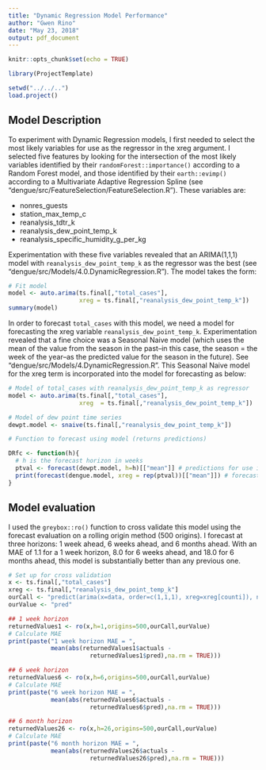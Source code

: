 ```yaml
---
title: "Dynamic Regression Model Performance"
author: "Gwen Rino"
date: "May 23, 2018"
output: pdf_document
---
```


```r
knitr::opts_chunk$set(echo = TRUE)
```

```r
library(ProjectTemplate)
```

```r
setwd("../../..")
load.project()
```

## Model Description  
  
To experiment with Dynamic Regression models, I first needed to select the most likely variables for use as the regressor in the xreg argument. I selected five features by looking for the intersection of the most likely variables identified by their `randomForest::importance()` according to a Random Forest model, and those identified by their `earth::evimp()` according to a Multivariate Adaptive Regression Spline (see "dengue/src/FeatureSelection/FeatureSelection.R"). These variables are:  
  
- nonres_guests
- station_max_temp_c
- reanalysis_tdtr_k
- reanalysis_dew_point_temp_k
- reanalysis_specific_humidity_g_per_kg  

Experimentation with these five variables revealed that an ARIMA(1,1,1) model with `reanalysis_dew_point_temp_k` as the regressor was the best (see "dengue/src/Models/4.0.DynamicRegression.R"). The model takes the form:\

```r

# Fit model
model <- auto.arima(ts.final[,"total_cases"], 
                    xreg = ts.final[,"reanalysis_dew_point_temp_k"])
summary(model)
```
  
In order to forecast `total_cases` with this model, we need a model for forecasting the xreg variable `reanalysis_dew_point_temp_k`. Experimentation revealed that a fine choice was a Seasonal Naive model (which uses the mean of the value from the season in the past--in this case, the season = the week of the year--as the predicted value for the season in the future). See "dengue/src/Models/4.DynamicRegression.R". This Seasonal Naive model for the xreg term is incorporated into the model for forecasting as below:\

```r

# Model of total_cases with reanalysis_dew_point_temp_k as regressor
model <- auto.arima(ts.final[,"total_cases"], 
                    xreg  = ts.final[,"reanalysis_dew_point_temp_k"])

# Model of dew point time series
dewpt.model <- snaive(ts.final[,"reanalysis_dew_point_temp_k"])

# Function to forecast using model (returns predictions)

DRfc <- function(h){
  # h is the forecast horizon in weeks
  ptval <- forecast(dewpt.model, h=h)[["mean"]] # predictions for use in xreg
  print(forecast(dengue.model, xreg = rep(ptval))[["mean"]]) # forecast, print results
}

```

## Model evaluation  
  
I used the `greybox::ro()` function to cross validate this model using the forecast evaluation on a rolling origin method (500 origins). I forecast at three horizons: 1 week ahead, 6 weeks ahead, and 6 months ahead. With an MAE of 1.1 for a 1 week horizon, 8.0 for 6 weeks ahead, and 18.0 for 6 months ahead, this model is substantially better than any previous one.\

```r

# Set up for cross validation
x <- ts.final[,"total_cases"]
xreg <- ts.final[,"reanalysis_dew_point_temp_k"]
ourCall <- "predict(arima(x=data, order=c(1,1,1), xreg=xreg[counti]), n.ahead=h, newxreg=xreg[counto])"
ourValue <- "pred"

## 1 week horizon
returnedValues1 <- ro(x,h=1,origins=500,ourCall,ourValue)
# Calculate MAE
print(paste("1 week horizon MAE = ", 
            mean(abs(returnedValues1$actuals -
                       returnedValues1$pred),na.rm = TRUE)))

## 6 week horizon
returnedValues6 <- ro(x,h=6,origins=500,ourCall,ourValue)
# Calculate MAE
print(paste("6 week horizon MAE = ", 
            mean(abs(returnedValues6$actuals -
                       returnedValues6$pred),na.rm = TRUE)))

## 6 month horizon
returnedValues26 <- ro(x,h=26,origins=500,ourCall,ourValue)
# Calculate MAE
print(paste("6 month horizon MAE = ", 
            mean(abs(returnedValues26$actuals -
                       returnedValues26$pred),na.rm = TRUE)))

```


